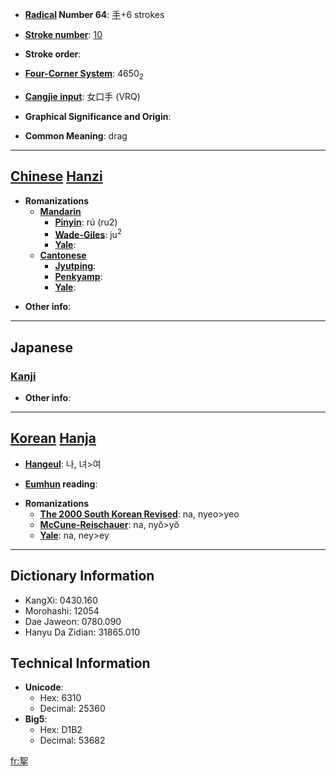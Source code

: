 * '''[[Wiktionary:Chinese radical index| Radical]] Number 64''': [[Wiktionary:Chinese radical index 手|手]]+6 strokes

* '''[[Wiktionary:Chinese total strokes index|Stroke number]]''': [[Wiktionary:Chinese total strokes index 10|10]]

* '''Stroke order''': 

* '''[[Wiktionary:Chinese four corner index|Four-Corner System]]''': 4650<sub>2</sub>

* '''[[Wiktionary:Chinese Cangjie index|Cangjie input]]''': 女口手 (VRQ)

* '''Graphical Significance and Origin''': 

* '''Common Meaning''': drag

----

== [[Chinese]] [[Hanzi]] ==

* '''Romanizations'''
** '''[[Mandarin]]'''
*** '''[[Pinyin]]''': rú (ru2)
*** '''[[Wade-Giles]]''': ju<sup>2</sup>
*** '''[[Yale]]''': 
** '''[[Cantonese]]'''
*** '''[[Jyutping]]''':
*** '''[[Penkyamp]]''': 
*** '''[[Yale]]''': 

* '''Other info''': 

----

==Japanese==
===[[Kanji]]===
{{kanji|on readings=[[だ]] (da), [[じょ]] (jo)
|kun readings=[[ひく]] (hiku)
}}

* '''Other info''':  

----

== [[Korean]] [[Hanja]] ==

* '''[[Hangeul]]''': 나, 녀>여

* '''[[Eumhun]] reading''': 

* '''Romanizations'''
** '''[[The 2000 South Korean Revised Romanization|The 2000 South Korean Revised]]''': na, nyeo>yeo
** '''[[McCune-Reischauer]]''': na, nyŏ>yŏ
** '''[[Yale]]''': na, ney>ey

----

== Dictionary Information ==

* KangXi: 0430.160
* Morohashi: 12054
* Dae Jaweon: 0780.090
* Hanyu Da Zidian: 31865.010

== Technical Information ==

* '''Unicode''':
** Hex: 6310
** Decimal: 25360
* '''Big5''':
** Hex: D1B2
** Decimal: 53682

[[fr:挐]]